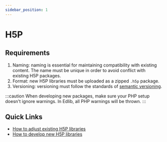 ```yaml
---
sidebar_position: 1
---
```


# H5P

## Requirements
1. Naming: naming is essential for maintaining compatibility with existing content. The name must be unique in order to avoid conflict with existing H5P packages.
2. Format: new H5P libraries must be uploaded as a zipped ```.h5p``` package.
3. Versioning: versioning must follow the standards of [semantic versioning](https://semver.org/).

:::caution
When developing new packages, make sure your PHP setup doesn't ignore warnings. In Edlib, all PHP warnings will be thrown.
:::

## Quick Links
- [How to adjust existing H5P libraries](https://h5p.org/documentation/contributing/contribute-pull-requests)
- [How to develop new H5P libraries](https://h5p.org/library-development)
